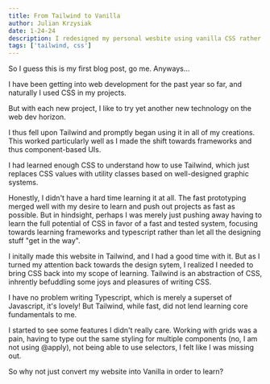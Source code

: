 ```yaml
---
title: From Tailwind to Vanilla
author: Julian Krzysiak
date: 1-24-24
description: I redesigned my personal wesbite using vanilla CSS rather than my usual Tailwind CSS
tags: ['tailwind, css']
---
```


So I guess this is my first blog post, go me. Anyways...

I have been getting into web development for the past year so far, and naturally I used CSS in my
projects.

But with each new project, I like to try yet another new technology on the web dev horizon.

I thus fell upon Tailwind and promptly began using it in all of my creations. This worked
particularly well as I made the shift towards frameworks and thus component-based UIs.

I had learned enough CSS to understand how to use Tailwind, which just replaces CSS values with
utility classes based on well-designed graphic systems.

Honestly, I didn't have a hard time learning it at all. The fast prototyping merged well with my
desire to learn and push out projects as fast as possible. But in hindsight, perhaps I was merely
just pushing away having to learn the full potential of CSS in favor of a fast and tested system,
focusing towards learning frameworks and typescript rather than let all the designing stuff "get in
the way".

I initally made this website in Tailwind, and I had a good time with it. But as I turned my
attention back towards the design sytem, I realized I needed to bring CSS back into my scope of
learning. Tailwind is an abstraction of CSS, inhrently befuddling some joys and pleasures of writing
CSS.

I have no problem writing Typescript, which is merely a superset of Javascript, it's lovely! But
Tailwind, while fast, did not lend learning core fundamentals to me.

I started to see some features I didn't really care. Working with grids was a pain, having to type
out the same styling for multiple components (no, I am not using @apply), not being able to use
selectors, I felt like I was missing out.

So why not just convert my website into Vanilla in order to learn?
